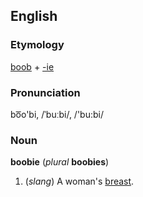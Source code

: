 ==English==
===Etymology===
[[boob]] + [[-ie]]

===Pronunciation===
bo͞o'bi, /ˈbuːbi/, /'bu:bi/

===Noun===
'''boobie''' (''plural'' '''boobies''')

#(''slang'') A woman's [[breast]].